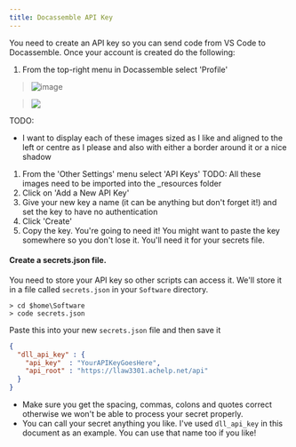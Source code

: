 ```yaml
---
title: Docassemble API Key
---
```


You need to create an API key so you can send code from VS Code to Docassemble.  Once your account is created do the following:
1. From the top-right menu in Docassemble select 'Profile'
 > ![image](/docs/03-api-key-select-profile.png)

  > <img src={select_profile_png} class='image-shadow' />

  TODO:
  * I want to display each of these images sized as I like and aligned to the left
    or centre as I please and also with either a border around it or a nice shadow
1. From the 'Other Settings' menu select 'API Keys'
  TODO:  All these images need to be imported into the _resources folder
1. Click on 'Add a New API Key'
1. Give your new key a name (it can be anything but don't forget it!) and set the key to have no authentication
1. Click 'Create'
1. Copy the key.  You're going to need it!  You might want to paste the key somewhere so you don't lose it. You'll need it for your secrets file.

#### Create a secrets.json file.
You need to store your API key so other scripts can access it.  We'll store it in a file called `secrets.json` in your `Software` directory.
```
> cd $home\Software
> code secrets.json
```
Paste this into your new `secrets.json` file and then save it
```json
{
  "dll_api_key" : {
    "api_key"  : "YourAPIKeyGoesHere",
    "api_root" : "https://llaw3301.achelp.net/api"
  }
}
```
* Make sure you get the spacing, commas, colons and quotes correct otherwise we won't be able to process your secret properly.
* You can call your secret anything you like.  I've used `dll_api_key` in this document as an example. You can use that name too if you like!
